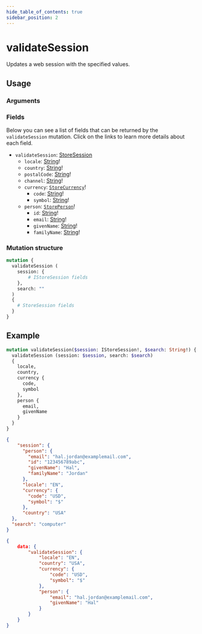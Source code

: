 ```yaml
---
hide_table_of_contents: true
sidebar_position: 2
---
```



# validateSession

Updates a web session with the specified values.

<div className="grid grid-cols-2 gap-20 pt-5">

<div>

## Usage

### Arguments

<PropsComponent
      name="session"
      type="IStoreSession!"
      description="Web session information."
      required="true"
    />

<PropsComponent
      name="search"
      type="String!"
      description="Search term."
      required="true"
    />

### Fields

Below you can see a list of fields that can be returned by the `validateSession` mutation. Click on the links to learn more details about each field.

<ul>
  <li><code>validateSession</code>: <a href="/reference/api/objects#storesession">StoreSession</a>
  <ul>
    <li><code>locale</code>: <a href="/reference/api/scalars#string">String</a>!</li>
    <li><code>country</code>: <a href="/reference/api/scalars#string">String</a>!</li>
    <li><code>postalCode</code>: <a href="/reference/api/scalars#string">String</a>!</li>
    <li><code>channel</code>: <a href="/reference/api/scalars#string">String</a>!</li>
    <li><code>currency</code>: <a href="/reference/api/objects#storecurrency"><code>StoreCurrency</code></a>!
    <ul>
      <li><code>code</code>: <a href="/reference/api/scalars#string">String</a>!</li>
      <li><code>symbol</code>: <a href="/reference/api/scalars#string">String</a>!</li>
    </ul>
    </li>
    <li><code>person</code>: <a href="/reference/api/objects#storeperson"><code>StorePerson</code></a>!
    <ul>
      <li><code>id</code>: <a href="/reference/api/scalars#string">String</a>!</li>
      <li><code>email</code>: <a href="/reference/api/scalars#string">String</a>!</li>
      <li><code>givenName</code>: <a href="/reference/api/scalars#string">String</a>!</li>
      <li><code>familyName</code>: <a href="/reference/api/scalars#string">String</a>!</li>
    </ul>
    </li>
  </ul>
  </li>
</ul>

</div>
<div>

### Mutation structure

```graphql
mutation {
  validateSession (
    session: {
        # IStoreSession fields
    },
    search: ""
  )
  {
    # StoreSession fields
  }
}
```

</div>
</div>

## Example

<Tabs>

<TabItem value="mutation" label="Mutation" default>

```graphql
mutation validateSession($session: IStoreSession!, $search: String!) {
  validateSession (session: $session, search: $search)
  {
    locale,
    country,
    currency {
      code,
      symbol
    },
    person {
      email,
      givenName
    }
  }
}
```

</TabItem>

<TabItem value="variables" label="Variables" default>

```json
{
    "session": {
      "person": {
        "email": "hal.jordan@examplemail.com",
        "id": "123456789abc",
        "givenName": "Hal",
        "familyName": "Jordan"
      },
      "locale": "EN",
      "currency": {
        "code": "USD",
        "symbol": "$"
      },
      "country": "USA"
  },
  "search": "computer"
}
```

</TabItem>

<TabItem value="response" label="Response" default>

```json
{
    data: {
        "validateSession": {
            "locale": "EN",
            "country": "USA",
            "currency": {
                "code": "USD",
                "symbol": "$"
            },
            "person": {
                "email": "hal.jordan@examplemail.com",
                "givenName": "Hal"
            }
        } 
    }
}
```

</TabItem>

</Tabs>
